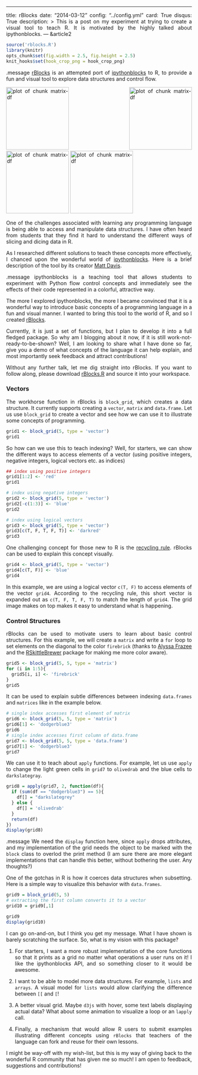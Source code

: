 ---
title: rBlocks
date: "2014-03-12"
config: "../config.yml"
card: True
disqus: True
description: >
  This is a post on my experiment at trying to create a visual tool to teach R. It is motivated by the highly talked about ipythonblocks. 
--- &article2

```r
source('rblocks.R')
library(knitr)
opts_chunk$set(fig.width = 2.5, fig.height = 2.5)
knit_hooks$set(hook_crop_png = hook_crop_png)
```

.message [rBlocks](rblocks.R) is an attempted port of [ipythonblocks](http://nbviewer.ipython.org/github/jiffyclub/ipythonblocks/blob/master/demos/ipythonblocks_demo.ipynb) to R, to provide a fun and visual tool to explore data structures and control flow.

<div style='display:block; margin: auto auto;'>
<img src="assets/fig/matrix-1.png" title="plot of chunk matrix-df" alt="plot of chunk matrix-df" style="display:inline" width=170px/>
<img src="assets/fig/matrix-df1.png" title="plot of chunk matrix-df" alt="plot of chunk matrix-df" style="display:inline" width=170px />
<img src="assets/fig/matrix-df2.png" title="plot of chunk matrix-df" alt="plot of chunk matrix-df" style="display:inline" width=170px />
<img src="assets/fig/apply-df.png" title="plot of chunk matrix-df" alt="plot of chunk matrix-df" style="display:inline" width=170px />
</div>

One of the challenges associated with learning any programming language is being able to access and manipulate data structures. I have often heard from students that they find it hard to understand the different ways of slicing and dicing data in R. 

As I researched different solutions to teach these concepts more effectively, I chanced upon the wonderful world of [ipythonblocks](http://nbviewer.ipython.org/github/jiffyclub/ipythonblocks/blob/master/demos/ipythonblocks_demo.ipynb). Here is a brief description of the tool by its creator [Matt Davis](http://penandpants.com/).

.message ipythonblocks is a teaching tool that allows students to experiment with Python flow control concepts and immediately see the effects of their code represented in a colorful, attractive way. 

The more I explored ipythonblocks, the more I became convinced that it is a wonderful way to introduce basic concepts of a programming language in a fun and visual manner. I wanted to bring this tool to the world of R, and so I created [rBlocks](rblocks.R). 

Currently, it is just a set of functions, but I plan to develop it into a full fledged package. So why am I blogging about it now, if it is still work-not-ready-to-be-shown? Well, I am looking to share what I have done so far, give you a demo of what concepts of the language it can help explain, and most importantly seek feedback and attract contributions!

Without any further talk, let me dig straight into rBlocks. If you want to follow along, please download [rBlocks.R](rblocks.R) and source it into your workspace.

### Vectors

The workhorse function in rBlocks is `block_grid`, which creates a data structure. It currently supports creating a `vector`, `matrix` and `data.frame`. Let us use `block_grid` to create a vector and see how we can use it to illustrate some concepts of programming.


```r
grid1 <- block_grid(5, type = 'vector')
grid1
```

So how can we use this to teach indexing? Well, for starters, we can show the different ways to access elements of a vector (using positive integers, negative integers, logical vectors etc. as indices)

```r
## index using positive integers
grid1[1:2] <- 'red'
grid1

# index using negative integers
grid2 <- block_grid(5, type = 'vector')
grid2[-c(1:3)] <- 'blue'
grid2

# index using logical vectors
grid3 <- block_grid(5, type = 'vector')
grid3[c(T, F, T, F, T)] <- 'darkred'
grid3
```

One challenging concept for those new to R is the [recycling rule](http://cran.r-project.org/doc/manuals/R-intro.html#The-recycling-rule). rBlocks can be used to explain this concept visually. 

```r
grid4 <- block_grid(5, type = 'vector')
grid4[c(T, F)] <- 'blue'
grid4
```

In this example, we are using a logical vector `c(T, F)` to access elements of the vector `grid4`. According to the recycling rule, this short vector is expanded out as `c(T, F, T, F, T)` to match the length of `grid4`. The grid image makes on top makes it easy to understand what is happening.

### Control Structures

rBlocks can be used to motivate users to learn about basic control structures. For this example, we will create a `matrix` and write a `for` loop to set elements on the diagonal to the color `firebrick` (thanks to [Alyssa Frazee](alyssafrazee.com) and the [RSkittleBrewer](http://alyssafrazee.com/RSkittleBrewer.html)  package for making me more color aware).

```r
grid5 <- block_grid(5, 5, type = 'matrix')
for (i in 1:5){
  grid5[i, i] <- 'firebrick'
}
grid5
```

It can be used to explain subtle differences between indexing `data.frames` and `matrices` like in the example below.

```r
# single index accesses first element of matrix
grid6 <- block_grid(5, 5, type = 'matrix')
grid6[1] <- 'dodgerblue3'
grid6
# single index accesses first column of data.frame
grid7 <- block_grid(5, 5, type = 'data.frame')
grid7[1] <- 'dodgerblue3'
grid7
```

We can use it to teach about `apply` functions. For example, let us use `apply` to change the light green cells in `grid7` to `olivedrab` and the blue cells to `darkslategray`.

```r
grid8 = apply(grid7, 2, function(df){
  if (sum(df == "dodgerblue3") == 5){
    df[] = "darkslategrey"
  } else {
    df[] = 'olivedrab'
  }
  return(df)
})
display(grid8)
```

.message We need the `display` function here, since `apply` drops attributes, and my implementation of the grid needs the object to be marked with the `block` class to overlod the print method (I am sure there are more elegant implementations that can handle this better, without bothering the user. Any thoughts?)

One of the gotchas in R is how it coerces data structures when subsetting. Here is a simple way to visualize this behavior with `data.frames`.

```r
grid9 = block_grid(5, 5)
# extracting the first column converts it to a vector
grid10 = grid9[,1]

grid9
display(grid10)
```

I can go on-and-on, but I think you get my message. What I have shown is barely scratching the surface. So, what is my vision with this package? 

1. For starters, I want a more robust implementation of the core functions so that it prints as a grid no matter what operations a user runs on it! I like the ipythonblocks API, and so something closer to it would be awesome.

2. I want to be able to model more data structures. For example, `lists` and `arrays`. A visual model for `lists` would allow clarifying the difference between `[[` and `[`!

3. A better visual grid. Maybe `d3js` with hover, some text labels displaying actual data? What about some animation to visualize a loop or an `lapply` call.

4. Finally, a mechanism that would allow R users to submit examples illustrating different concepts using `rBlocks` that teachers of the language can fork and reuse for their own lessons.

I might be way-off with my wish-list, but this is my way of giving back to the wonderful R community that has given me so much! I am open to feedback, suggestions and contributions!


<style>
 p {text-align: justify;}
</style>

